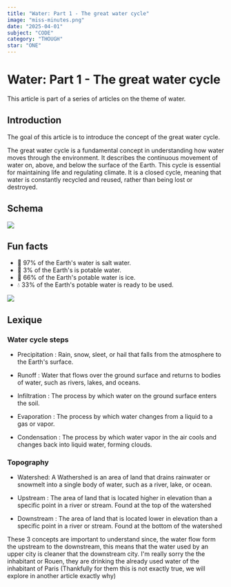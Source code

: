 ```yaml
---
title: "Water: Part 1 - The great water cycle"
image: "miss-minutes.png"
date: "2025-04-01"
subject: "CODE"
category: "THOUGH"
star: "ONE"
---
```


# Water: Part 1 - The great water cycle

This article is part of a series of articles on the theme of water.

## Introduction

The goal of this article is to introduce the concept of the great water cycle.

The great water cycle is a fundamental concept in understanding how water moves through the environment.
It describes the continuous movement of water on, above, and below the surface of the Earth. This cycle is essential for maintaining life and regulating climate.
It is a closed cycle, meaning that water is constantly recycled and reused, rather than being lost or destroyed.

## Schema

<img
  src="water/big-water-cycle.webp"
  class="my-10"
/>

## Fun facts

- 🧂 97% of the Earth's water is salt water.
- 🚰 3% of the Earth's is potable water.
- 🧊 66% of the Earth's potable water is ice.
- 💧 33% of the Earth's potable water is ready to be used.

<img
  src="water/water-repartition.webp"
  class="my-10"
/>

## Lexique

### Water cycle steps

- Precipitation : Rain, snow, sleet, or hail that falls from the atmosphere to the Earth's surface.

- Runoff : Water that flows over the ground surface and returns to bodies of water, such as rivers, lakes, and oceans.

- Infiltration : The process by which water on the ground surface enters the soil.

- Evaporation : The process by which water changes from a liquid to a gas or vapor.

- Condensation : The process by which water vapor in the air cools and changes back into liquid water, forming clouds.

### Topography

- Watershed: A Wathershed is an area of land that drains rainwater or snowmelt into a single body of water, such as a river, lake, or ocean.

- Upstream : The area of land that is located higher in elevation than a specific point in a river or stream. Found at the top of the watershed

- Downstream : The area of land that is located lower in elevation than a specific point in a river or stream. Found at the bottom of the watershed

These 3 concepts are important to understand since, the water flow form the upstream to the downstream, this means that the water used by an upper city is cleaner that the downstream city.
I'm really sorry the the inhabitant or Rouen, they are drinking the already used water of the inhabitant of Paris (Thankfully for them this is not exactly true, we will explore in another article exactly why)
